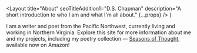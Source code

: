   <Layout
    title="About"
    seoTitleAddition1="D.S. Chapman"
    description="A short introduction to who I am and what I'm all about."
    {...props}
  />
)

I am a writer and poet from the Pacific Northwest, currently living and working in Northern Virginia. Explore this site for more information about me and my projects, including my poetry collection &mdash; [Seasons of Thought](/poetry/seasons-of-thought), available now on Amazon!
